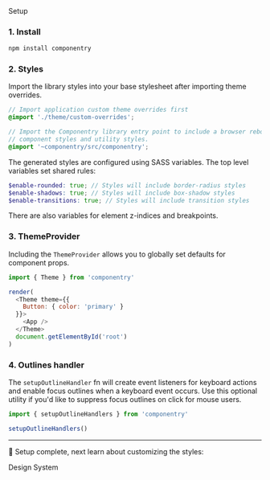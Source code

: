 <Text variant='display-2' my='xl'>
  Setup
</Text>

### 1. Install

```sh
npm install componentry
```

### 2. Styles

Import the library styles into your base stylesheet after importing theme overrides.

```scss
// Import application custom theme overrides first
@import './theme/custom-overrides';

// Import the Componentry library entry point to include a browser reboot,
// component styles and utility styles.
@import '~componentry/src/componentry';
```

The generated styles are configured using SASS variables. The top level variables set
shared rules:

```scss
$enable-rounded: true; // Styles will include border-radius styles
$enable-shadows: true; // Styles will include box-shadow styles
$enable-transitions: true; // Styles will include transition styles
```

There are also variables for element z-indices and breakpoints.

### 3. ThemeProvider

Including the `ThemeProvider` allows you to globally set defaults for component props.

```javascript
import { Theme } from 'componentry'

render(
  <Theme theme={{
    Button: { color: 'primary' }
  }}>
    <App />
  </Theme>
  document.getElementById('root')
)
```

### 4. Outlines handler

The `setupOutlineHandler` fn will create event listeners for keyboard actions and enable
focus outlines when a keyboard event occurs. Use this optional utility if you'd like to
suppress focus outlines on click for mouse users.

```javascript
import { setupOutlineHandlers } from 'componentry'

setupOutlineHandlers()
```

---

🎉 Setup complete, next learn about customizing the styles:

<Link to='/design-system'>Design System</Link>
